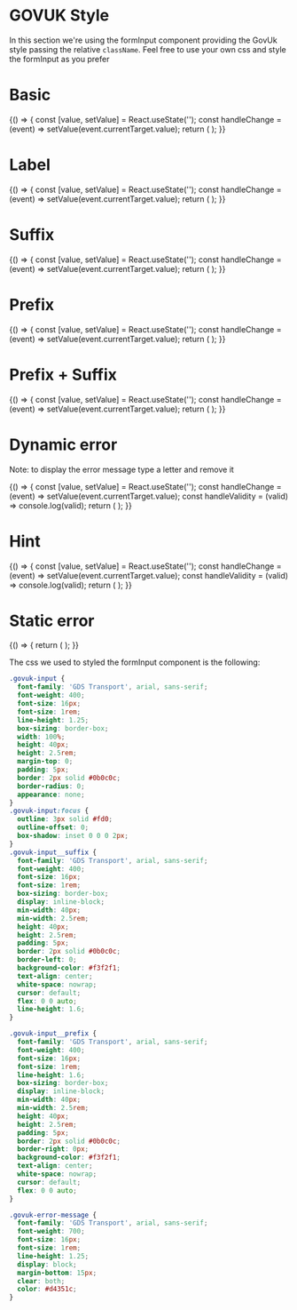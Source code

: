 
<Meta title="DCXLibrary/Form/Input/Styled" component={FormInput} />

# GOVUK Style

In this section we're using the formInput component providing the GovUk style passing the relative `className`. Feel free to use your own css and style the formInput as you prefer

# Basic

<Canvas>
  <Story name="basic">
    {() => {
      const [value, setValue] = React.useState('');
      const handleChange = (event) => setValue(event.currentTarget.value);
      return (
        <FormInput
          name="text"
          type="text"
          inputProps={{ className: 'govuk-input' }}
          value={value}
          onChange={handleChange}
          ariaLabel="standard-input"
          ariaRequired = "true"
        />
      );
    }}
  </Story>
</Canvas>

# Label

<Canvas>
  <Story name="label">
    {() => {
      const [value, setValue] = React.useState('');
      const handleChange = (event) => setValue(event.currentTarget.value);
      return (
        <FormInput
          name="text"
          type="text"
          label="User Reference (Optional)"
          containerClassName="govuk-label"
          inputProps={{ id: 'user-reference', className: 'govuk-input' }}
          labelProps={{ htmlFor: 'user-reference', className: 'govuk-label' }}
          value={value}
          onChange={handleChange}
          ariaLabel="standard-input"
          ariaRequired = "true"
          inputDivProps={{}}
        />
      );
    }}
  </Story>
</Canvas>

# Suffix

<Canvas>
  <Story name="suffix">
    {() => {
      const [value, setValue] = React.useState('');
      const handleChange = (event) => setValue(event.currentTarget.value);
      return (
        <FormInput
          name="text0"
          type="text"
          inputClassName="govuk-input"
          value={value}
          onChange={handleChange}
          suffix={{
            properties: {
              className: 'govuk-input__suffix',
              'aria-hidden': 'true',
            },
            content: 'kg',
          }}
          ariaLabel="standard-input-suffix"
          ariaRequired = "true"
        />
      );
    }}
  </Story>
</Canvas>

# Prefix

<Canvas>
  <Story name="prefix">
    {() => {
      const [value, setValue] = React.useState('');
      const handleChange = (event) => setValue(event.currentTarget.value);
      return (
        <FormInput
          name="text2"
          type="text"
          inputClassName="govuk-input"
          value={value}
          onChange={handleChange}
          prefix={{
            properties: {
              className: 'govuk-input__prefix',
              'aria-hidden': 'true',
            },
            content: '£',
          }}
          aria-label="standard-input-pre-post-fix"
          ariaRequired = "true"
        />
      );
    }}
  </Story>
</Canvas>

# Prefix + Suffix

<Canvas>
  <Story name="prefix+suffix">
    {() => {
      const [value, setValue] = React.useState('');
      const handleChange = (event) => setValue(event.currentTarget.value);
      return (
        <FormInput
          name="text2"
          type="text"
          inputClassName="govuk-input"
          value={value}
          onChange={handleChange}
          suffix={{
            properties: {
              className: 'govuk-input__suffix',
              'aria-hidden': 'true',
            },
            content: 'per item',
          }}
          prefix={{
            properties: {
              className: 'govuk-input__prefix',
              'aria-hidden': 'true',
            },
            content: '£',
          }}
          aria-label="standard-input-pre-post-fix"
          ariaRequired = "true"
        />
      );
    }}
  </Story>
</Canvas>

# Dynamic error

Note: to display the error message type a letter and remove it

<Canvas>
  <Story name="error-message">
    {() => {
      const [value, setValue] = React.useState('');
      const handleChange = (event) => setValue(event.currentTarget.value);
      const handleValidity = (valid) => console.log(valid);
      return (
        <FormInput
          name="text3"
          type="text"
          value={value}
          onChange={handleChange}
          isValid={handleValidity}
          inputClassName="govuk-input"
          errorProps={{
            className: 'govuk-error-message',
          }}
          validation={{
            rule: {
              type: 'string',
              minLength: 1,
            },
            message: 'Enter an event name',
          }}
          errorMessage={{
            className: 'govuk-error-message',
          }}
          errorPosition="before-label"
          ariaLabel="standard-input-validation"
          ariaRequired = "true"
        />
      );
    }}
  </Story>
</Canvas>

# Hint

<Canvas>
  <Story name="hint">
    {() => {
      const [value, setValue] = React.useState('');
      const handleChange = (event) => setValue(event.currentTarget.value);
      const handleValidity = (valid) => console.log(valid);
      return (
        <FormInput
          name="text3"
          type="text"
          value={value}
          onChange={handleChange}
          isValid={handleValidity}
          inputClassName="govuk-input"
          hint={{
            position: 'above',
            text: 'this is an example hint',
            className: 'govuk-hint',
          }}
          ariaLabel="standard-input-validation"
          ariaRequired = "true"
        />
      );
    }}
  </Story>
</Canvas>

# Static error

<Canvas>
  <Story name="static error">
    {() => {
      return (
        <FormInput
          label="this is a label"
          containerClassName="govuk-form-group"
          inputClassName="govuk-input"
          labelClassName="govuk-label"
          name="id"
          inputProps={{ id: 'id' }}
          type="text"
          value="value"
          ariaLabel="input-with-error"
          ariaRequired = "true"
          hint={{
            position: 'above',
            text: 'My hint',
            id: 'id_hint',
            className: 'govuk-hint',
          }}
          errorProps={{ className: 'govuk-error-message' }}
          staticErrorMessage="some error appened here"
          errorPosition="after-label"
          containerClassNameError="govuk-form-group--error"
        />
      );
    }}
  </Story>
</Canvas>

The css we used to styled the formInput component is the following:

```css
.govuk-input {
  font-family: 'GDS Transport', arial, sans-serif;
  font-weight: 400;
  font-size: 16px;
  font-size: 1rem;
  line-height: 1.25;
  box-sizing: border-box;
  width: 100%;
  height: 40px;
  height: 2.5rem;
  margin-top: 0;
  padding: 5px;
  border: 2px solid #0b0c0c;
  border-radius: 0;
  appearance: none;
}
.govuk-input:focus {
  outline: 3px solid #fd0;
  outline-offset: 0;
  box-shadow: inset 0 0 0 2px;
}
.govuk-input__suffix {
  font-family: 'GDS Transport', arial, sans-serif;
  font-weight: 400;
  font-size: 16px;
  font-size: 1rem;
  box-sizing: border-box;
  display: inline-block;
  min-width: 40px;
  min-width: 2.5rem;
  height: 40px;
  height: 2.5rem;
  padding: 5px;
  border: 2px solid #0b0c0c;
  border-left: 0;
  background-color: #f3f2f1;
  text-align: center;
  white-space: nowrap;
  cursor: default;
  flex: 0 0 auto;
  line-height: 1.6;
}

.govuk-input__prefix {
  font-family: 'GDS Transport', arial, sans-serif;
  font-weight: 400;
  font-size: 16px;
  font-size: 1rem;
  line-height: 1.6;
  box-sizing: border-box;
  display: inline-block;
  min-width: 40px;
  min-width: 2.5rem;
  height: 40px;
  height: 2.5rem;
  padding: 5px;
  border: 2px solid #0b0c0c;
  border-right: 0px;
  background-color: #f3f2f1;
  text-align: center;
  white-space: nowrap;
  cursor: default;
  flex: 0 0 auto;
}

.govuk-error-message {
  font-family: 'GDS Transport', arial, sans-serif;
  font-weight: 700;
  font-size: 16px;
  font-size: 1rem;
  line-height: 1.25;
  display: block;
  margin-bottom: 15px;
  clear: both;
  color: #d4351c;
}
```

<Props of={FormInput} />
